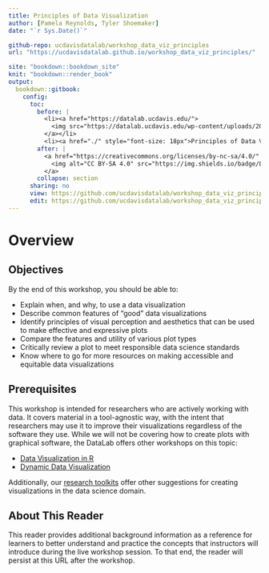 ```yaml
---
title: Principles of Data Visualization
author: [Pamela Reynolds, Tyler Shoemaker]
date: "`r Sys.Date()`"

github-repo: ucdavisdatalab/workshop_data_viz_principles
url: "https://ucdavisdatalab.github.io/workshop_data_viz_principles/"

site: "bookdown::bookdown_site"
knit: "bookdown::render_book"
output:
  bookdown::gitbook:
    config:
      toc:
        before: |
          <li><a href="https://datalab.ucdavis.edu/">
            <img src="https://datalab.ucdavis.edu/wp-content/uploads/2019/07/datalab-logo-full-color-rgb-1.png" style="height: 100%; width: 100%; object-fit: contain" />
          </a></li>
          <li><a href="./" style="font-size: 18px">Principles of Data Visualization</a></li>
        after: |
          <a href="https://creativecommons.org/licenses/by-nc-sa/4.0/" target="_blank">
            <img alt="CC BY-SA 4.0" src="https://img.shields.io/badge/License-CC%20BY--NC--SA%204.0-lightgrey.svg" style="float: right; padding-right: 10px;" />
          </a>
        collapse: section
      sharing: no
      view: https://github.com/ucdavisdatalab/workshop_data_viz_principles/blob/main/%s
      edit: https://github.com/ucdavisdatalab/workshop_data_viz_principles/edit/main/%s
---
```


# Overview {-}

Objectives
----------------------------

By the end of this workshop, you should be able to:

* Explain when, and why, to use a data visualization
* Describe common features of “good” data visualizations
* Identify principles of visual perception and aesthetics that can be used to
  make effective and expressive plots
* Compare the features and utility of various plot types
* Critically review a plot to meet responsible data science standards
* Know where to go for more resources on making accessible and equitable data
  visualizations

Prerequisites
-------------

This workshop is intended for researchers who are actively working with data.
It covers material in a tool-agnostic way, with the intent that researchers may
use it to improve their visualizations regardless of the software they use.
While we will not be covering how to create plots with graphical software, the
DataLab offers other workshops on this topic:

* [Data Visualization in R][dvr]
* [Dynamic Data Visualization][ddv]

[dvr]: https://ucdavisdatalab.github.io/workshop_r_data_viz
[ddv]: https://ucdavisdatalab.github.io/workshop_dynamic_data_viz/chapters/index.html

Additionally, our [research toolkits][] offer other suggestions for creating
visualizations in the data science domain.

[research toolkits]: https://datalab.ucdavis.edu/research-toolkits/

About This Reader
-----------------

This reader provides additional background information as a reference for
learners to better understand and practice the concepts that instructors will
introduce during the live workshop session. To that end, the reader will
persist at this URL after the workshop.
